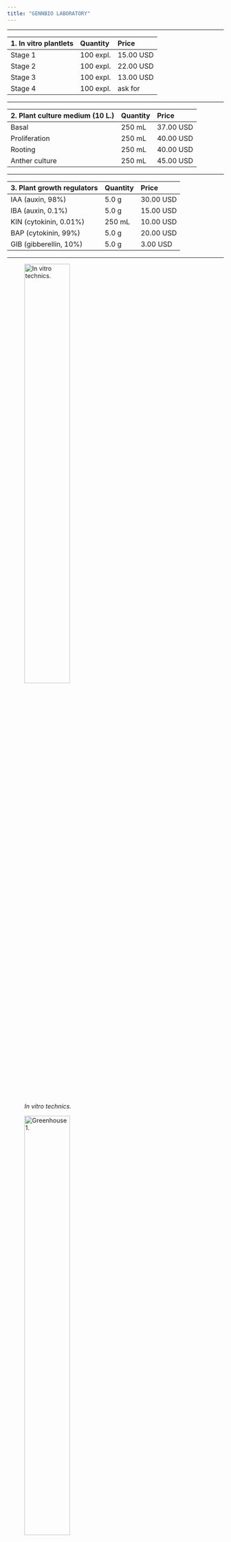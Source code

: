 ```yaml
---
title: "GENNBIO LABORATORY"
---
```

___
| 1. In vitro plantlets| Quantity | Price |
|:-|:-|:-|
| Stage 1 | 100 expl. | 15.00 USD |
| Stage 2 | 100 expl. | 22.00 USD |
| Stage 3 | 100 expl. | 13.00 USD |
| Stage 4 | 100 expl. | ask for |
___ 
| 2. Plant culture medium (10 L.) | Quantity | Price |
|:-|:-|:-|
| Basal | 250 mL | 37.00 USD |
| Proliferation | 250 mL | 40.00 USD |
| Rooting | 250 mL | 40.00 USD |
| Anther culture | 250 mL | 45.00 USD |
___
| 3. Plant growth regulators  | Quantity | Price |
|:-|:-|:-|
| IAA (auxin, 98%) | 5.0 g | 30.00 USD |
| IBA (auxin, 0.1%) | 5.0 g |15.00 USD |
| KIN (cytokinin, 0.01%) | 250 mL | 10.00 USD |
| BAP (cytokinin, 99%) | 5.0 g | 20.00 USD |
| GIB (gibberellin, 10%) | 5.0 g | 3.00 USD |
___

![*In vitro technics.*](C:\Users\Dell\Desktop\GENNBIO.github.io\In vitro technics_NN.jpg){width=50%}


![*Greenhouse 1.*](C:\Users\Dell\Desktop\GENNBIO.github.io\Greenhouse 1_NN.jpg){width=50%}


![*Triple hybrid.*](C:\Users\Dell\Desktop\GENNBIO.github.io\TH1_NN.jpg){width=50%}

![*Greenhouse 2.*](C:\Users\Dell\Desktop\GENNBIO.github.io\Greenhouse 2_NN.jpg){width=50%}


![*Agri-business meetings.*](C:\Users\Dell\Desktop\GENNBIO.github.io\Meetings 1_NN.jpg){width=50%}


![*Agri-business meetings.*](C:\Users\Dell\Desktop\GENNBIO.github.io\Meetings 2_NN.jpg){width=50%}



![*Agri-business meetings.*](C:\Users\Dell\Desktop\GENNBIO.github.io\Meetings 3_NN.jpg){width=50%}


![*Agri-business meetings.*](C:\Users\Dell\Desktop\GENNBIO.github.io\Meetings 4_NN.jpg){width=50%}

![*Field.*](C:\Users\Dell\Desktop\GENNBIO.github.io\Field 1_NN.jpg){width=50%}

![*Field.*](C:\Users\Dell\Desktop\GENNBIO.github.io\Field 2_NN.jpg){width=50%}


![*GENNBIO (Principal office).*](C:\Users\Dell\Desktop\GENNBIO.github.io\Chair 1_NN.jpg){width=50%}

![*Plant culture medium.*](C:\Users\Dell\Desktop\GENNBIO.github.io\Medium_NN.jpg){width=25%}


![*Plant growth regulators.*](C:\Users\Dell\Desktop\GENNBIO.github.io\PGR_NN.jpg){width=25%}




